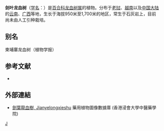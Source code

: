 {{Speciesbox
| genus = Dracaena
| species = cochinchinensis
| status = 
| status_system = 
| image =
| authority = (Lour.) [[陈心启|S. C. Chen]]
}}

'''剑叶龙血树'''（[[学名|学名]]：{{lang|la|''Dracaena cochinchinensis''}}）是[[百合科|百合科]][[龙血树属|龙血树属]]的植物。分布于[[老挝|老挝]]、[[越南|越南]]以及[[中国大陆|中国大陆]]的[[云南|云南]]、[[广西|广西]]等地，生长于海拔950米至1,700米的地区，常生于石灰岩上，目前尚未由人工引种栽培。

== 别名 ==
柬埔寨龙血树（植物学报）

== 参考文献 ==
<div class="references-small">
* {{cite web| url =http://www.bioinfo.cn/db05/KmzwSpecies.php?action=view&id=25285| title =剑叶龙血树| work =《中国高等植物数据库全库》| publisher =中国科学院微生物研究所| author =昆明植物研究所| accessdate =2009-02-25| deadurl =yes| archiveurl =https://web.archive.org/web/20160305012315/http://www.bioinfo.cn/db05/KmzwSpecies.php?action=view&id=25285| archivedate =2016-03-05}}
</div>

==外部連結==
*[http://libproject.hkbu.edu.hk/was40/detail?lang=ch&channelid=1288&searchword=herb_id=D01180 劍葉龍血樹, Jianyelongxieshu] {{Wayback|url=http://libproject.hkbu.edu.hk/was40/detail?lang=ch&channelid=1288&searchword=herb_id=D01180 |date=20190914171742 }} 藥用植物圖像數據庫 (香港浸會大學中醫藥學院) {{zh-hant}}{{en}}
{{Taxonbar|from=Q10899151}}

[[Category:龙血树属|J]]